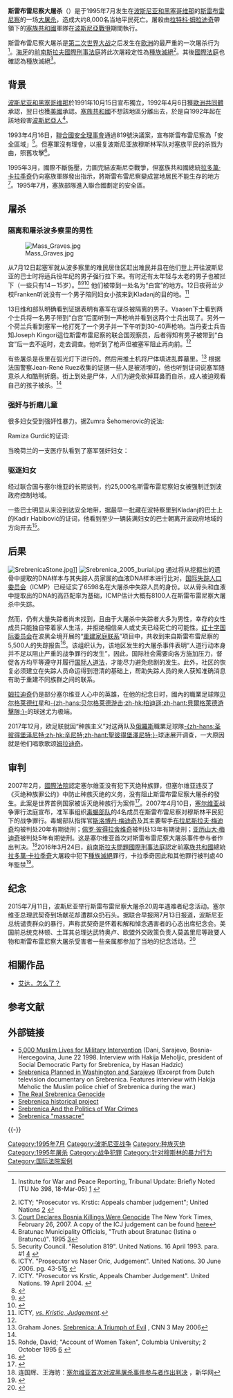{{noteTA
|1=zh-hans:斯雷布雷尼察;zh-tw:雪布尼查;zh-hk:斯雷布雷尼察;
|2=zh-hans:姆拉迪奇;zh-hant:姆拉迪奇;zh-tw:穆拉迪奇;
}}
{{expand|time=2011-07-11T09:37:56+00:00}}
{{Infobox civilian attack
| title        = 斯雷布雷尼察大屠杀
| partof       = 
| image        = Srebrenica massacre memorial wall of names 2009 2.jpg
| map= {{Location map|Bosnia and Herzegovina
| width = 220
| float = center
| label = 斯雷布雷尼察
  | marksize = 8
  | lat_deg = 44.1 
  | lon_deg = 19.3 
}}
| caption      = 斯雷布雷尼察大屠杀纪念地暨{{link-en|波托察里公墓|Srebrenica Genocide Memorial
}}的遇害者名单刻碑，有近6,500多人埋葬于此地
| location     = [[波斯尼亚和黑塞哥维那|波斯尼亚和黑塞哥维那]][[斯雷布雷尼察|斯雷布雷尼察]]
| coordinates  = {{coord|44|06|N|19|18|E|type:event_dim:10km|display=inline}}
| target       = [[波斯尼亚克人|波斯尼亚克人]]
| date         = 1995年7月13日 - 7月22日
| type         = 军事打击下系统的[[种族清洗|种族清洗]][[种族灭绝|灭绝]]和[[屠杀|屠杀]]
| fatalities   = 8,372人
| motive       = 反波斯尼亚克情绪、[[大塞尔维亚|大塞尔维亚]]主义、[[伊斯兰恐惧症|伊斯兰恐惧症]]
| perps        = [[塞族共和国军|塞族共和国军]]<ref>{{cite web|url=https://iwpr.net/global-voices/briefly-noted-95|work=Institute for War & Peace Reporting|id=TU No 398|date=2005年3月18日|title=Tribunal Update: Briefly Noted|accessdate=2017年5月4日|archive-date=2019年7月21日|archive-url=https://web.archive.org/web/20190721092215/https://iwpr.net/global-voices/briefly-noted-95|dead-url=no}}</ref><br />{{link-en|毒蝎武装志愿部队|Scorpions (paramilitary)}}<ref>{{cite news |url=http://www.balkaninsight.com/en/article/paramilitaries-get-15-20-years-for-kosovo-crimes |title=Paramilitaries Get 15 – 20 Years for Kosovo Crimes |date=2009年6月19日 |accessdate=2017年4月19日 |newspaper=Balkan Investigative Reporting Network |archive-date=2017年8月3日 |archive-url=https://web.archive.org/web/20170803213828/http://www.balkaninsight.com/en/article/paramilitaries-get-15-20-years-for-kosovo-crimes |dead-url=no }}</ref><ref>{{cite web|url=https://iwpr.net/global-voices/serbia-mladic-%E2%80%9Crecruited%E2%80%9D-infamous-scorpions|title=Serbia: Mladic "Recruited" Infamous Scorpions|first=Daniel|last=Sunter|work=Institute for War and Peace Reporting|date=5 August 2005年8月5日|accessdate=2017年4月30日|archive-date=2019年4月28日|archive-url=https://web.archive.org/web/20190428123109/https://iwpr.net/global-voices/serbia-mladic-%E2%80%9Crecruited%E2%80%9D-infamous-scorpions|dead-url=yes}}</ref>
| dfens        = 
}}

'''斯雷布雷尼察大屠杀'''（{{lang-bs|Genocid u Srebrenici}}）是于1995年7月发生在[[波斯尼亚和黑塞哥维那|波斯尼亚和黑塞哥维那]]的[[斯雷布雷尼察|斯雷布雷尼察]]的一场[[大屠杀|大屠杀]]，造成大约8,000名当地平民死亡。屠殺由[[拉特科·姆拉迪奇|拉特科·姆拉迪奇]]帶領下的[[塞族共和國|塞族共和國]]軍隊在[[波斯尼亞戰爭|波斯尼亞戰爭]]期間執行。

斯雷布雷尼察大屠杀是[[第二次世界大战|第二次世界大战]]之后发生在[[欧洲|欧洲]]的最严重的一次屠杀行为<ref>{{en_icon}}Institute for War and Peace Reporting, Tribunal Update: Briefly Noted (TU No 398, 18-Mar-05) [http://www.iwpr.net/?p=tri&s=f&o=235656&apc_state=henitri2005] {{Wayback|url=http://www.iwpr.net/?p=tri&s=f&o=235656&apc_state=henitri2005 |date=20111017025828 }}</ref>。[[海牙|海牙]]的[[前南斯拉夫國際刑事法庭|前南斯拉夫國際刑事法庭]]將此次屠殺定性為[[種族滅絕|種族滅絕]]<ref>ICTY; "Prosecutor vs. Krstic: Appeals chamber judgement"; United Nations [http://www.un.org/icty/pressreal/2004/p860-e.htm] {{Wayback|url=http://www.un.org/icty/pressreal/2004/p860-e.htm |date=20040702011619 }}</ref>。其後[[國際法庭|國際法庭]]也確認為種族滅絕<ref>[http://www.nytimes.com/2007/02/27/world/europe/27hague.html?ref=world Court Declares Bosnia Killings Were Genocide] {{Wayback|url=http://www.nytimes.com/2007/02/27/world/europe/27hague.html?ref=world |date=20171108223932 }} The New York Times, February 26, 2007. A copy of the ICJ judgement can be found [https://web.archive.org/web/20171108223932/http://www.nytimes.com/2007/02/27/world/europe/27hague.html?ref=world here]</ref>。

== 背景 ==
{{Main|波黑内战}}

[[波斯尼亚和黑塞哥维那|波斯尼亚和黑塞哥维那]]於1991年10月15日宣布獨立，1992年4月6日獲[[歐洲共同體|歐洲共同體]]承認，翌日也獲[[美國|美國]]承認。[[塞族共和國|塞族共和國]]不想該地區分離出去，於是自1992年起在該地殺害[[波斯尼亞人|波斯尼亞人]]<ref name="Bratunac">Bratunac Municipality Officials, "Truth about Bratunac (Istina o Bratuncu)". 1995 [http://bratunac.com/content.php?content.12]{{Dead link}}</ref>。

1993年4月16日，[[聯合國安全理事會|聯合國安全理事會]]通過819號決議案，宣布斯雷布雷尼察為「安全區域」<ref name=UN2>Security Council. "Resolution 819". United Nations. 16 April 1993. para. #1 [http://www.nato.int/ifor/un/u930416a.htm] {{Wayback|url=http://www.nato.int/ifor/un/u930416a.htm |date=20070219013027 }}</ref>。但塞軍沒有理會，以报复波斯尼亚族穆斯林军队对塞族平民的杀戮为由，照舊攻擊<ref name=ICTY4>ICTY. "Prosecutor vs Naser Oric, Judgement". United Nations. 30 June 2006. pg. 43-51[http://www.un.org/icty/pressreal/2006/p1094e-summary.htm] {{Wayback|url=http://www.un.org/icty/pressreal/2006/p1094e-summary.htm |date=20060730230332 }}</ref>。

1995年3月，國際不斷施壓，力圖完結波斯尼亞戰爭，但塞族共和國總統[[拉多萬·卡拉季奇|拉多萬·卡拉季奇]]仍向塞族軍隊發出指示，將斯雷布雷尼察變成當地居民不能生存的地方<ref name=ICTY2>ICTY. "Prosecutor vs Krstic, Appeals Chamber Judgement". United Nations. 19 April 2004. {{PDFlink|[http://www.un.org/icty/krstic/Appeal/judgement/krs-aj040419e.pdf]}}</ref>。1995年7月，塞族部隊進入聯合國劃定的安全區。

== 屠杀 ==
=== 隔离和屠杀波多察里的男性 ===
[[File:Mass_Graves.jpg|thumb]]

从7月12日起塞军就从波多察里的难民居住区赶出难民并且在他们登上开往波斯尼亚的巴士时将适兵役年纪的男子强行拉下来。有时还有太年轻与太老的男子也被拦下（一些只有14－15岁）。<ref>{{cite web |url = http://www.icty.org/x/cases/krstic/trans/en/000726ed.htm |title = Separation of boys, ICTY Potocari |publisher = Icty.org |date = 26 July 2000 |accessdate = 26 May 2011 |archive-date = 2012-08-04 |archive-url = https://web.archive.org/web/20120804165353/http://www.icty.org/x/cases/krstic/trans/en/000726ed.htm |dead-url = no }}</ref><ref>{{cite web |url=http://www.icty.org/x/cases/popovic/trans/en/070206ED.htm |title=Separation,ICTY Sandici |publisher=Icty.org |accessdate=26 May 2011 |archive-date=2020-05-11 |archive-url=https://web.archive.org/web/20200511101339/https://www.icty.org/x/cases/popovic/trans/en/070206ED.htm. |dead-url=no }}</ref><ref>{{cite web |url=http://www.icty.org/x/cases/krstic/trans/en/000411ed.htm |title=Separation,ICTY |publisher=Icty.org |date=11 July 1995 |accessdate=26 May 2011 |archive-date=2012-08-04 |archive-url=https://web.archive.org/web/20120804165637/http://www.icty.org/x/cases/krstic/trans/en/000411ed.htm |dead-url=no }}</ref>
他们被带到一处名为“白宫”的地方。12日夜荷兰少校Franken听说没有一个男子陪同妇女小孩来到Kladanj的目的地。<ref name="ICTY">ICTY, ''[http://www.icty.org/x/cases/krstic/acjug/en/krs-aj040419e.pdfProsecutor vs. Kristic, Judgement]{{dead link|date=2018年3月 |bot=InternetArchiveBot |fix-attempted=yes }}''.</ref>

13日维和部队明确看到证据表明有塞军在谋杀被隔离的男子。Vaasen下士看到两个士兵将一名男子带到“白宫”后面听到一声枪响并看到这两个士兵出现了。另外一个荷兰兵看到塞军一枪打死了一个男子并一下午听到30-40声枪响。当丹麦士兵告知Joseph Kingori這位斯雷布雷尼察的联合国观察员，后者得知有男子被带到“白宫”后一去不返时，走去调查。他听到了枪声但被塞军阻止再向前。<ref name="ICTY" />

有些屠杀是夜里在弧光灯下进行的。然后用推土机将尸体填进乱葬墓里。<ref name=CNN-2006-05-03>Graham Jones. [http://www.cnn.com/2006/WORLD/europe/02/22/warcrimes.srebrenica/ Srebrenica: A Triumph of Evil] {{Wayback|url=http://www.cnn.com/2006/WORLD/europe/02/22/warcrimes.srebrenica/ |date=20120711190625 }}, CNN 3 May 2006</ref> 根据法国警察Jean-René Ruez收集的证据一些人是被活埋的，他也听到证词说塞军随意杀人和酷刑折磨。街上到处是尸体，人们为避免砍掉耳鼻而自杀，成人被迫观看自己的孩子被杀。<ref name="CNN-2006-05-03" />

=== 强奸与折磨儿童 ===
很多妇女受到强奸性暴力。据Zumra Šehomerovic的说法:

{{quote|塞尔维亚人在某一个时间开始将难民中的女孩和年轻女子带走。强奸经常在别人眼前，甚至是在子女面前发生。一个荷兰士兵就在旁边戴着随身听四处打量。他什么也没有做。这种事不是在我面前发生的，尽管我亲眼看到了，它是在我们所有人面前发生。荷兰士兵不可能什么也没看到。

有个妇女带着个几个月大的孩子，一个切特尼克警告她必须让她的孩子闭嘴。当孩子总是不停止哭泣时他就抢过去切开了婴儿的喉咙。然后他大笑，一个荷兰士兵在旁边，他什么也没做。

我看到了更可怕的事：‘一个一定只有9岁大的女孩，一些[[南斯拉夫祖國軍|切特尼克]]建议她的兄弟强奸她，他没有听从，而且我也不认为他能办到，他只是个孩子。于是他们谋杀了那个男孩。我全都亲眼看到了，我还要强调所有一切发生在离基地极近的地区。同一天还看到了其他人被谋杀。一些人的喉咙被割开。其他人被砍头。’<ref>[http://www.vandiepen.com/en/srebrenica/detail/79-1)-writ-of-summons-(4-june-2007).html Writ of summons (4 June 2007), the Dutch law firm Van Diepen Van der Kroef Advocaten] {{Wayback|url=http://www.vandiepen.com/en/srebrenica/detail/79-1)-writ-of-summons-(4-june-2007).html |date=20120702192013 }} page 107-108.</ref>}}

Ramiza Gurdić的证词:

{{quote|我看到了一个十岁的男孩如何被穿荷兰制服的塞族人杀死。这就发生在我眼前。母亲坐在地上，她的年幼儿子坐在旁边。男孩被放在她母亲的大腿上。男孩被杀死了，他的头被砍了下来，尸体还在大腿上放着。塞军士兵拿刀子挑着人头给所有人看.... 我看到了一个怀胎妇女如何被杀死。塞族人捅她的肚子，把她开膛然后挖出两个胎儿再在地上打死。我是亲眼看到的。<ref>[http://www.vandiepen.com/en/srebrenica/detail/79-1)-writ-of-summons-(4-june-2007).html Writ of summons (4 June 2007), the Dutch law firm Van Diepen Van der Kroef Advocaten] {{Wayback|url=http://www.vandiepen.com/en/srebrenica/detail/79-1)-writ-of-summons-(4-june-2007).html |date=20120702192013 }}, page 101.</ref>}}

当晚荷兰的一支医疗队看到了塞军强奸妇女：
{{quote|我们看到了两个塞族士兵压在妇女身上，垫子上有血，她的身上也有血，腿上有青肿。腿上还有血流下，她完全惊呆了，陷入了歇斯底里中。}}

=== 驱逐妇女 ===
经过联合国与塞尔维亚的长期谈判，约25,000名斯雷布雷尼察妇女被强制迁到波政府控制地域。

一些巴士明显从来没到达安全地带，据最早一批藏在波特察里到Kladanj的巴士上的Kadir Habibović的证词，他看到至少一辆装满妇女的巴士朝离开波政府地域的方向开去<ref name="Rhode">Rohde, David; "Account of Women Taken", Columbia University; 2 October 1995 [http://www.columbia.edu/itc/journalism/nelson/rohde/p-1025.html] {{Wayback|url=http://www.columbia.edu/itc/journalism/nelson/rohde/p-1025.html |date=20190407172636 }}</ref>。

== 后果 ==
[[File:SrebrenicaStone.jpg|thumb]]]]
[[File:Srebrenica_2005_burial.jpg|thumb]]
通过将从挖掘出的遗骨中提取的DNA样本与其失踪人员家属的血液DNA样本进行比对，[[国际失踪人口委员会|国际失踪人口委员会]]（ICMP）已经证实了6598名在大屠杀中失踪人员的身份。以从骨头和血液中提取出的DNA的高匹配率为基础，ICMP估计大概有8100人在斯雷布雷尼察大屠杀中失踪。

然而，仍有大量失踪者尚未找到，且由于大屠杀中失踪者大多为男性，幸存的女性成员只能独自带着家人生活，并拒绝相信亲人或丈夫已经死亡的可能性。[[红十字国际委员会|红十字国际委员会]]在波黑全境开展的“[[重建家庭联系|重建家庭联系]]”项目中，共收到来自斯雷布雷尼察的5,500人的失踪报告<ref>{{Cite web |url=https://www.icrc.org/chi/resources/documents/misc/srebrenica-editorial-050705.htm |title=斯雷布雷尼察：纪念失踪人员 |accessdate=2015-06-17 |archive-date=2015-06-17 |archive-url=https://web.archive.org/web/20150617062321/https://www.icrc.org/chi/resources/documents/misc/srebrenica-editorial-050705.htm |dead-url=no }}</ref>。该组织认为，该地区发生的大屠杀事件表明“人道行动本身并不足以阻止严重的战争罪行的发生”，因此，国际社会需要向各方施加压力，督促各方均平等遵守并履行[[国际人道法|国际人道法]]，才能尽力避免悲剧的发生。此外，社区的恢复必须建立在失踪人员命运得到澄清的基础上，帮助失踪人员的亲人获知准确消息有助于重建不同族群之间的联系。

[[姆拉迪奇|姆拉迪奇]]仍是部分塞尔维亚人心中的英雄，在他的纪念日时，國內的職業足球隊[[贝尔格莱德红星|贝尔格莱德红星]]和[[贝尔格莱德游击|-{zh-hans:贝尔格莱德游击;zh-hk:柏迪遜;zh-hant:貝爾格萊德游擊隊;}-]]的球迷尤为极端。

2017年12月，欧足联就因“种族主义”对这两队及[[俄羅斯|俄羅斯]]職業足球隊[[圣彼得堡泽尼特足球俱乐部|-{zh-hans:圣彼得堡泽尼特;zh-hk:辛尼特;zh-hant:聖彼得堡澤尼特;}-]]球迷展开调查，一大原因就是他们唱歌歌颂[[姆拉迪奇|姆拉迪奇]]。

== 审判 ==
2007年2月，[[國際法院|國際法院]]認定塞尔维亚没有犯下灭绝种族罪，但塞尔维亚违反了《灭绝种族罪公约》中防止种族灭绝的义务，没有阻止斯雷布雷尼察大屠杀的發生。此案是世界首例国家被诉灭绝种族行为案件<ref>{{cite news |title=国际法院判决世界首例国家被诉灭绝种族行为案件 |url=https://news.un.org/zh/audio/2007/02/290222}}</ref>。2007年4月10日，[[塞尔维亚|塞尔维亚]]战争罪行法庭宣布，准军事组织[[毒蝎部队|毒蝎部队]]的4名成员在斯雷布雷尼察对穆斯林平民犯下的战争罪行。毒蝎部队指挥官[[斯洛博丹·梅迪奇|斯洛博丹·梅迪奇]]及其主要帮手[[布拉尼斯拉夫·梅迪奇|布拉尼斯拉夫·梅迪奇]]均被判处20年有期徒刑；[[佩罗·彼得拉舍维奇|佩罗·彼得拉舍维奇]]被判处13年有期徒刑；[[亚历山大·梅迪奇|亚历山大·梅迪奇]]被判处5年有期徒刑。这是塞尔维亚首次对斯雷布雷尼察大屠杀事件参与者作出判决。<ref>连国辉、王海昉：[http://news.xinhuanet.com/world/2007-04/11/content_5962010.htm 塞尔维亚首次对波黑屠杀事件参与者作出判决] {{Wayback|url=http://news.xinhuanet.com/world/2007-04/11/content_5962010.htm |date=20160407214042 }}，新华网</ref>2016年3月24日，[[前南斯拉夫問題國際刑事法庭|前南斯拉夫問題國際刑事法庭]]認定前[[塞族共和國|塞族共和國]]總統[[拉多萬·卡拉季奇|拉多萬·卡拉季奇]]大屠殺中犯下[[種族滅絕|種族滅絕]]罪行，卡拉季奇因此和其他罪行被判處40年監禁<ref>{{cite web | title = Tribunal convicts Radovan Karadžić for crimes in Bosnia and Herzegovina | publisher = [[前南斯拉夫問題國際刑事法庭|前南斯拉夫問題國際刑事法庭]] | url = http://www.icty.org/en/press/tribunal-convicts-radovan-karadzic-for-crimes-in-bosnia-and-herzegovina | date = 2016-03-24 | accessdate = 2016-03-25 | language = en | archive-date = 2016-03-27 | archive-url = https://web.archive.org/web/20160327092037/http://www.icty.org/en/press/tribunal-convicts-radovan-karadzic-for-crimes-in-bosnia-and-herzegovina | dead-url = no }}</ref>。

== 纪念 ==
2015年7月11日，波斯尼亚举行斯雷布雷尼察大屠杀20周年遇难者纪念活动。塞尔维亚总理武契奇到场献花却遭群众扔石头。据联合早报网7月13日报道，波斯尼亚总统谴责群众的暴行，声称武契奇是怀着和解和悼念遇害者的心态出席纪念会。美国前总统克林顿、土耳其总理达武特奥卢、欧盟外交政策负责人莫盖里尼等政要人物和斯雷布雷尼察大屠杀受害者一些亲属都参加了当地的纪念活动。<ref>{{Cite web|title=塞尔维亚总理参加屠杀纪念活动遭扔石头_新闻_央视网(cctv.com)|url=http://news.cntv.cn/2015/07/13/ARTI1436774131226457.shtml|access-date=2022-04-20|work=news.cntv.cn}}</ref>

== 相關作品 ==
* [[艾达，怎么了？|艾达，怎么了？]]

== 参考文献 ==
{{Reflist|2}}

== 外部链接 ==
* [https://web.archive.org/web/20110605050000/http://www.ex-yupress.com/dani/dani2.html 5,000 Muslim Lives for Military Intervention] (Dani, Sarajevo, Bosnia-Hercegovina, June 22 1998. Interview with Hakija Meholjic, president of Social Democratic Party for Srebrenica, by Hasan Hadzic)
* [http://www.youtube.com/watch?v=i1a-_LzxDyE Srebrenica Planned in Washington and Sarajevo]{{Wayback|url=http://www.youtube.com/watch?v=i1a-_LzxDyE |date=20120529193155 }} (Excerpt from Dutch television documentary on Srebrenica. Features interview with Hakija Meholic the Muslim police chief of Srebrenica during the war.)
* [http://4international.wordpress.com/2008/02/15/the-real-srebrenica-genocide-the-mass-murder-of-serbs-in-srebrenica-and-gorazde/ The Real Srebrenica Genocide]{{Wayback|url=http://4international.wordpress.com/2008/02/15/the-real-srebrenica-genocide-the-mass-murder-of-serbs-in-srebrenica-and-gorazde/ |date=20110529093139 }}
* [https://web.archive.org/web/20110527224907/http://www.srebrenica-project.com/ Srebrenica historical project]	 
* [http://www.srebrenica-report.com/defense.htm Srebrenica And the Politics of War Crimes]{{Wayback|url=http://www.srebrenica-report.com/defense.htm |date=20090414174326 }}	 
* [https://web.archive.org/web/20090717013433/http://www.srpska-mreza.com/Bosnia/Srebrenica/index.html Srebrenica "massacre"]

{{-}}
{{群體滅絕主題}}
{{南斯拉夫內戰}}

{{Authority control}}
[[Category:1995年7月|Category:1995年7月]]
[[Category:波斯尼亚战争|Category:波斯尼亚战争]]
[[Category:种族灭绝|Category:种族灭绝]]
[[Category:1995年屠杀|Category:1995年屠杀]]
[[Category:战争犯罪|Category:战争犯罪]]
[[Category:针对穆斯林的暴力行为|Category:针对穆斯林的暴力行为]]
[[Category:国际法院案例|Category:国际法院案例]]